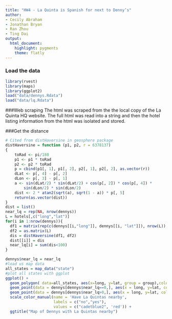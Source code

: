 ```yaml
---
title: "HW4 - La Quinta is Spanish for next to Denny’s"
author:
- Cecily Abraham
- Jonathan Bryan
- Ran Zhou
- Ting Dai
output: 
  html_document: 
    highlight: pygments
    theme: flatly
---
```


### Load the data

```r
library(rvest)
library(maps)
library(ggplot2)
load("data/dennys.Rdata")
load("data/lq.Rdata")
```


###Web scraping
The html was scraped from the the local copy of the La Quinta HQ website. The full html was read into a string and then the hotel listing information from the html was isolated and stored. 




###Get the distance


```r
# Cited from distHaversine in geosphere package
distHaversine = function (p1, p2, r = 6378137) 
{
    toRad <- pi/180
    p1 <- p1 * toRad
    p2 <- p2 * toRad
    p = cbind(p1[, 1], p1[, 2], p2[, 1], p2[, 2], as.vector(r))
    dLat <- p[, 4] - p[, 2]
    dLon <- p[, 3] - p[, 1]
    a <- sin(dLat/2) * sin(dLat/2) + cos(p[, 2]) * cos(p[, 4]) * 
        sin(dLon/2) * sin(dLon/2)
    dist <- 2 * atan2(sqrt(a), sqrt(1 - a)) * p[, 5]
    return(as.vector(dist))
}
dist = list()
near_lq = rep(NA, nrow(dennys))
L = hotels[,c("long","lat")]
for(i in 1:nrow(dennys)){
  df1 = matrix(rep(c(dennys[[i,"long"]], dennys[[i, "lat"]]), nrow(L)), ncol=2, byrow=T)
  df2 = as.matrix(L)
  dis = distHaversine(df1, df2)
  dist[[i]] = dis
  near_lq[i] = sum(dis<100)
}

dennys$near_lq = near_lq
#load us map data
all_states = map_data("state")
#plot all states with ggplot
ggplot() + 
  geom_polygon( data=all_states, aes(x=long, y=lat, group = group),colour="white", fill="khaki1" ) +
  geom_point(data = dennys[dennys$near_lq==0,], aes(x = long, y=lat, colour = "no")) +
  geom_point(data = dennys[dennys$near_lq>0,], aes(x = long, y=lat, colour = "yes")) +
  scale_color_manual(name = 'Have La Quintas nearby',
                     labels = c("no","yes"),
                     values = c("cadetblue2", 'red')) +
  ggtitle("Map of Dennys with La Quintas nearby") 
```

